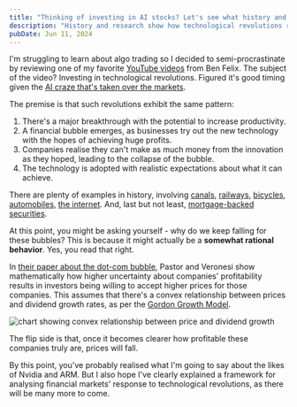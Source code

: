 ```yaml
---
title: "Thinking of investing in AI stocks? Let's see what history and research has to say."
description: "History and research show how technological revolutions result in bubbles that ultimately collapse. The surprising thing? It's actually a rational behavior."
pubDate: Jun 11, 2024
---
```


I'm struggling to learn about algo trading so I decided to semi-procrastinate by
reviewing one of my favorite [YouTube videos](https://youtu.be/UZnVt_CvL3k) from Ben Felix.
The subject of the video? Investing in technological revolutions. Figured it's good timing
given the [AI craze that's taken over the markets](https://apnews.com/article/nvidia-artificial-intelligence-stock-market-nasdaq-b1e79cf391f212a4714433afd140e341).

The premise is that such revolutions exhibit the same pattern:

1. There's a major breakthrough with the potential to increase productivity.
2. A financial bubble emerges, as businesses try out the new technology with the hopes of achieving huge profits.
3. Companies realise they can't make as much money from the innovation as they hoped, leading to the collapse of the bubble.
4. The technology is adopted with realistic expectations about what it can achieve.

There are plenty of examples in history, involving [canals](https://en.wikipedia.org/wiki/Canal_Mania), [railways](https://en.wikipedia.org/wiki/Railway_Mania), [bicycles](https://en.wikipedia.org/wiki/History_of_the_bicycle#The_safety_bicycle_and_the_bike_bubble:_1880s_and_1890s), [automobiles](https://en.wikipedia.org/wiki/History_of_the_bicycle#The_safety_bicycle_and_the_bike_bubble:_1880s_and_1890s), [the internet](https://en.wikipedia.org/wiki/Dot-com_bubble). And, last but not least, [mortgage-backed securities](https://en.wikipedia.org/wiki/Subprime_mortgage_crisis).

At this point, you might be asking yourself - why do we keep falling for these bubbles? This is because it might actually be a **somewhat rational behavior**. Yes, you read that right.

In [their paper about the dot-com bubble](https://papers.ssrn.com/sol3/papers.cfm?abstract_id=559231), Pastor and Veronesi show mathematically how higher uncertainty about companies' profitability results in investors being willing to accept higher prices
for those companies. This assumes that there's a convex relationship between prices and dividend growth rates, as per the [Gordon Growth Model](https://www.investopedia.com/terms/g/gordongrowthmodel.asp).

![chart showing convex relationship between price and dividend growth](./price-dividend-growth.webp)

The flip side is that, once it becomes clearer how profitable these companies truly are, prices will fall.

By this point, you've probably realised what I'm going to say about the likes of Nvidia and ARM. But I also hope I've
clearly explained a framework for analysing financial markets' response to technological revolutions, as there will be many more to come.
